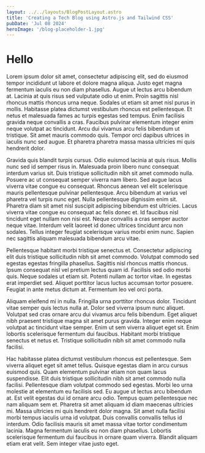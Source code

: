 ```yaml
---
layout: ../../layouts/BlogPostLayout.astro
title: 'Creating a Tech Blog using Astro.js and Tailwind CSS'
pubDate: 'Jul 08 2024'
heroImage: '/blog-placeholder-1.jpg'
---
```


# Hello

Lorem ipsum dolor sit amet, consectetur adipiscing elit, sed do eiusmod tempor incididunt ut labore et dolore magna aliqua. Justo eget magna fermentum iaculis eu non diam phasellus. Augue ut lectus arcu bibendum at. Lacinia at quis risus sed vulputate odio ut enim. Proin sagittis nisl rhoncus mattis rhoncus urna neque. Sodales ut etiam sit amet nisl purus in mollis. Habitasse platea dictumst vestibulum rhoncus est pellentesque. Et netus et malesuada fames ac turpis egestas sed tempus. Enim facilisis gravida neque convallis a cras. Faucibus pulvinar elementum integer enim neque volutpat ac tincidunt. Arcu dui vivamus arcu felis bibendum ut tristique. Sit amet mauris commodo quis. Tempor orci dapibus ultrices in iaculis nunc sed augue. Et pharetra pharetra massa massa ultricies mi quis hendrerit dolor.

Gravida quis blandit turpis cursus. Odio euismod lacinia at quis risus. Mollis nunc sed id semper risus in. Malesuada proin libero nunc consequat interdum varius sit. Duis tristique sollicitudin nibh sit amet commodo nulla. Posuere ac ut consequat semper viverra nam libero. Sed augue lacus viverra vitae congue eu consequat. Rhoncus aenean vel elit scelerisque mauris pellentesque pulvinar pellentesque. Arcu bibendum at varius vel pharetra vel turpis nunc eget. Nulla pellentesque dignissim enim sit. Pharetra diam sit amet nisl suscipit adipiscing bibendum est ultricies. Lacus viverra vitae congue eu consequat ac felis donec et. Id faucibus nisl tincidunt eget nullam non nisi est. Neque convallis a cras semper auctor neque vitae. Interdum velit laoreet id donec ultrices tincidunt arcu non sodales. Tellus integer feugiat scelerisque varius morbi enim nunc. Sapien nec sagittis aliquam malesuada bibendum arcu vitae.

Pellentesque habitant morbi tristique senectus et. Consectetur adipiscing elit duis tristique sollicitudin nibh sit amet commodo. Volutpat commodo sed egestas egestas fringilla phasellus. Sagittis nisl rhoncus mattis rhoncus. Ipsum consequat nisl vel pretium lectus quam id. Facilisis sed odio morbi quis. Neque sodales ut etiam sit. Potenti nullam ac tortor vitae. In egestas erat imperdiet sed. Aliquet porttitor lacus luctus accumsan tortor posuere. Feugiat in ante metus dictum at. Fermentum leo vel orci porta.

Aliquam eleifend mi in nulla. Fringilla urna porttitor rhoncus dolor. Tincidunt vitae semper quis lectus nulla at. Dolor sed viverra ipsum nunc aliquet. Volutpat sed cras ornare arcu dui vivamus arcu felis bibendum. Eget aliquet nibh praesent tristique magna sit amet purus gravida. Integer enim neque volutpat ac tincidunt vitae semper. Enim ut sem viverra aliquet eget sit. Enim lobortis scelerisque fermentum dui faucibus. Habitant morbi tristique senectus et netus et. Tristique sollicitudin nibh sit amet commodo nulla facilisi.

Hac habitasse platea dictumst vestibulum rhoncus est pellentesque. Sem viverra aliquet eget sit amet tellus. Quisque egestas diam in arcu cursus euismod quis. Quam elementum pulvinar etiam non quam lacus suspendisse. Elit duis tristique sollicitudin nibh sit amet commodo nulla facilisi. Pellentesque diam volutpat commodo sed egestas. Morbi leo urna molestie at elementum eu facilisis sed. Eu augue ut lectus arcu bibendum at. Est velit egestas dui id ornare arcu odio. Tempus quam pellentesque nec nam aliquam sem et. Pharetra sit amet aliquam id diam maecenas ultricies mi. Massa ultricies mi quis hendrerit dolor magna. Sit amet nulla facilisi morbi tempus iaculis urna id volutpat. Duis convallis convallis tellus id interdum. Odio facilisis mauris sit amet massa vitae tortor condimentum lacinia. Magna fermentum iaculis eu non diam phasellus. Lobortis scelerisque fermentum dui faucibus in ornare quam viverra. Blandit aliquam etiam erat velit. Sem integer vitae justo eget.

